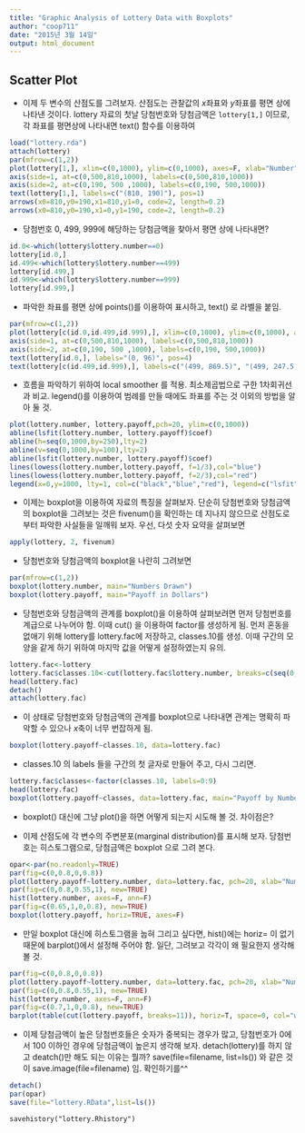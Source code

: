 ```yaml
---
title: "Graphic Analysis of Lottery Data with Boxplots"
author: "coop711"
date: "2015년 3월 14일"
output: html_document
---
```


Scatter Plot
-----------------

- 이제 두 변수의 산점도를 그려보자. 산점도는 관찰값의 $x$좌표와 $y$좌표를 평면 상에 나타낸 것이다. lottery 자료의 첫날 당첨번호와 당첨금액은 `lottery[1,]` 이므로, 각 좌표를  평면상에 나타내면 text() 함수를 
이용하여 

```r
load("lottery.rda")
attach(lottery)
par(mfrow=c(1,2))
plot(lottery[1,], xlim=c(0,1000), ylim=c(0,1000), axes=F, xlab="Number", ylab="Payoff")
axis(side=1, at=c(0,500,810,1000), labels=c(0,500,810,1000))
axis(side=2, at=c(0,190, 500 ,1000), labels=c(0,190, 500,1000))
text(lottery[1,], labels=c("(810, 190)"), pos=1)
arrows(x0=810,y0=190,x1=810,y1=0, code=2, length=0.2)
arrows(x0=810,y0=190,x1=0,y1=190, code=2, length=0.2)
```

-  당첨번호 0, 499, 999에 해당하는 당첨금액을 찾아서 평면 상에 나타내면?

```r
id.0<-which(lottery$lottery.number==0)
lottery[id.0,]
id.499<-which(lottery$lottery.number==499)
lottery[id.499,]
id.999<-which(lottery$lottery.number==999)
lottery[id.999,]
```

- 파악한 좌표를 평면 상에 points()를 이용하여 표시하고, text() 로 라벨을 붙임.

```r
par(mfrow=c(1,2))
plot(lottery[c(id.0,id.499,id.999),], xlim=c(0,1000), ylim=c(0,1000), axes=F, xlab="Number", ylab="Payoff")
axis(side=1, at=c(0,500,810,1000), labels=c(0,500,810,1000))
axis(side=2, at=c(0,190, 500 ,1000), labels=c(0,190, 500,1000))
text(lottery[id.0,], labels="(0, 96)", pos=4)
text(lottery[c(id.499,id.999),], labels=c("(499, 869.5)", "(499, 247.5)", "(999, 239)"), pos=2)
```


- 흐름을 파악하기 위하여 local smoother 를 적용. 최소제곱법으로 구한 1차회귀선과 비교. legend()를 이용하여 범례를 만들 때에도 좌표를 주는 것 이외의 방법을 알아 둘 것.

```r
plot(lottery.number, lottery.payoff,pch=20, ylim=c(0,1000))
abline(lsfit(lottery.number, lottery.payoff)$coef)
abline(h=seq(0,1000,by=250),lty=2)
abline(v=seq(0,1000,by=100),lty=2)
abline(lsfit(lottery.number, lottery.payoff)$coef)
lines(lowess(lottery.number,lottery.payoff, f=1/3),col="blue")
lines(lowess(lottery.number,lottery.payoff, f=2/3),col="red")
legend(x=0,y=1000, lty=1, col=c("black","blue","red"), legend=c("lsfit","lowess, f=1/3","lowess, f=2/3"))
```

- 이제는 boxplot을 이용하여 자료의 특징을 살펴보자. 단순히 당첨번호와 당첨금액의 boxplot을 그려보는 것은 fivenum()을 확인하는 데 지나지 않으므로 산점도로부터 파악한 사실들을 일깨워 보자. 우선, 다섯 숫자 요약을 살펴보면

```r
apply(lottery, 2, fivenum)
```

- 당첨번호와 당첨금액의 boxplot을 나란히 그려보면

```r
par(mfrow=c(1,2))
boxplot(lottery.number, main="Numbers Drawn")
boxplot(lottery.payoff, main="Payoff in Dollars")
```

- 당첨번호와 당첨금액의 관계를 boxplot()을 이용하여 살펴보려면 먼저 당첨번호를 계급으로 나누어야 함. 이때 cut() 을 이용하여 factor를 생성하게 됨. 먼저 혼동을 없애기 위해 lottery를 lottery.fac에 저장하고, classes.10를 생성. 이때 구간의 모양을 같게 하기 위하여 마지막 값을 어떻게 설정하였는지 유의. 

```r
lottery.fac<-lottery
lottery.fac$classes.10<-cut(lottery.fac$lottery.number, breaks=c(seq(0,900, by=100),999), right=F)
head(lottery.fac)
detach()
attach(lottery.fac)
```

- 이 상태로 당첨번호와 당첨금액의 관계를 boxplot으로 나타내면 관계는 명확히 파악할 수 있으나 $x$축이 너무 번잡하게 됨.

```r
boxplot(lottery.payoff~classes.10, data=lottery.fac)
```

- classes.10 의 labels 들을 구간의 첫 글자로 만들어 주고, 다시 그리면.

```r
lottery.fac$classes<-factor(classes.10, labels=0:9)
head(lottery.fac)
boxplot(lottery.payoff~classes, data=lottery.fac, main="Payoff by Numbers Drawn")
```

- boxplot() 대신에 그냥 plot()을 하면 어떻게 되는지 시도해 볼 것. 차이점은?

- 이제 산점도에 각 변수의 주변분포(marginal distribution)를 표시해 보자. 당첨번호는 히스토그램으로, 당첨금액은 boxplot 으로 그려 본다. 

```r
opar<-par(no.readonly=TRUE)
par(fig=c(0,0.8,0,0.8))
plot(lottery.payoff~lottery.number, data=lottery.fac, pch=20, xlab="Numbers Drawn", ylab="Payoff in Dollars")
par(fig=c(0,0.8,0.55,1), new=TRUE)
hist(lottery.number, axes=F, ann=F)
par(fig=c(0.65,1,0,0.8), new=TRUE)
boxplot(lottery.payoff, horiz=TRUE, axes=F)
```

- 만일 boxplot 대신에 히스토그램을 눕혀 그리고 싶다면, hist()에는 horiz= 이 없기 때문에 barplot()에서 설정해 주어야 함. 일단, 그려보고 각각이 왜 필요한지 생각해 볼 것.

```r
par(fig=c(0,0.8,0,0.8))
plot(lottery.payoff~lottery.number, data=lottery.fac, pch=20, xlab="Numbers Drawn", ylab="Payoff in Dollars")
par(fig=c(0,0.8,0.55,1), new=TRUE)
hist(lottery.number, axes=F, ann=F)
par(fig=c(0.7,1,0,0.8), new=TRUE)
barplot(table(cut(lottery.payoff, breaks=11)), horiz=T, space=0, col="white", axes=F, axisnames=F)
```

- 이제 당첨금액이 높은 당첨번호들은 숫자가 중복되는 경우가 많고, 당첨번호가 0에서 100 이하인 경우에 당첨금액이 높은지 생각해 보자. detach(lottery)를 하지 않고 deatch()만 해도 되는 이유는 뭘까? save(file=filename, list=ls()) 와 같은 것이 save.image(file=filename) 임. 확인하기를^^

```r
detach()
par(opar)
save(file="lottery.RData",list=ls())
```
```
savehistory("lottery.Rhistory")
```
